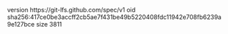 version https://git-lfs.github.com/spec/v1
oid sha256:417ce0be3accff2cb5ae7f431be49b5220408fdc11942e708fb6239a9e127bce
size 3811
